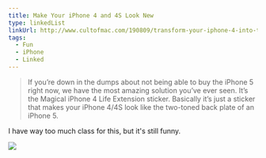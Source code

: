 ```yaml
---
title: Make Your iPhone 4 and 4S Look New
type: linkedList
linkUrl: http://www.cultofmac.com/190809/transform-your-iphone-4-into-the-iphone-5-with-this-magical-sticker/
tags:
  - Fun
  - iPhone
  - Linked
---
```


> If you’re down in the dumps about not being able to buy the iPhone 5 right now, we have the most amazing solution you’ve ever seen. It’s the Magical iPhone 4 Life Extension sticker. Basically it’s just a sticker that makes your iPhone 4/4S look like the two-toned back plate of an iPhone 5.

I have way too much class for this, but it's still funny.

![](http://buzzingpixel.com/?ACT=40&fid=90&d=1431&f=by3re__600.jpg)
